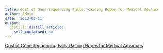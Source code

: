 ```yaml
---
title: Cost of Gene Sequencing Falls, Raising Hopes for Medical Advances
author: Admin
date: '2012-03-11'
output:
  distill::distill_article:
    self_contained: no
---
```


[Cost of Gene Sequencing Falls, Raising Hopes for Medical Advances](http://www.nytimes.com/2012/03/08/technology/cost-of-gene-sequencing-falls-raising-hopes-for-medical-advances.html)
